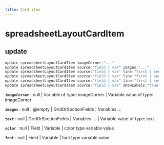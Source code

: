 ```yaml
---
title: Card item
---
```


# spreadsheetLayoutCardItem

## update

```js filename="Terminal" copy
update spreadsheetLayoutCardItem imageCorner:"..."
update spreadsheetLayoutCardItem source:"field | var" images:"..."
update spreadsheetLayoutCardItem source:"field | var" line:"first | second | third | fourth | fifth" segment:"first | middle | caption" text:"..."
update spreadsheetLayoutCardItem source:"field | var" line:"first | second | third | fourth | fifth" segment:"first | middle | caption" color:"..."
update spreadsheetLayoutCardItem source:"field | var" line:"first | second | third | fourth | fifth" segment:"first | middle | caption" font:"..."
update spreadsheetLayoutCardItem source:"field | var" showLabels:"true | false | yes | no"
```

**`imageCorner`**
 : null | Variable of type: imageCorner | Variable value of type: imageCorner

**`images`**
 : null | @empty | GridOrSectionFields | Variables ...

**`text`**
 : null | GridOrSectionFields | Variables ... | Variable value of type: text

**`color`**
 : null | Field | Variable | color type variable value

**`font`**
 : null | Field | Variable | font type variable value


